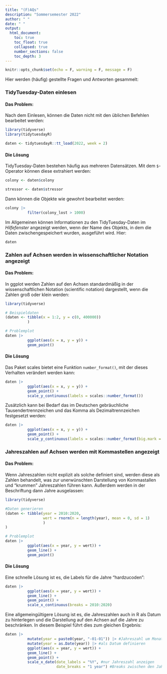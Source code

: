```yaml
---
title: "(F)AQs"
description: "Sommersemester 2022"
author: " "
date: " "
output:
  html_document:
    toc: true
    toc_float: true
    collapsed: true
    number_sections: false
    toc_depth: 3
---
```


```r
knitr::opts_chunk$set(echo = F, warning = F, message = F)
```

Hier werden (häufig) gestellte Fragen und Antworten gesammelt:

### TidyTuesday-Daten einlesen

#### Das Problem:
Nach dem Einlesen, können die Daten nicht mit den üblichen Befehlen bearbeitet werden:

```r
library(tidyverse) 
library(tidytuesdayR)

daten <- tidytuesdayR::tt_load(2022, week = 2)
```

#### Die Lösung
TidyTuesday-Daten bestehen häufig aus mehreren Datensätzen. Mit dem `$`-Operator können diese extrahiert werden:

```r
colony <- daten$colony

stressor <- daten$stressor
```

Dann können die Objekte wie gewohnt bearbeitet werden:

```r
colony |> 
          filter(colony_lost > 1000)

```

Im Allgemeinen können Informationen zu den TidyTuesday-Daten im *Hilfefenster* angezeigt werden, wenn der Name des Objekts, in dem die Daten zwischengespeichert wurden, ausgeführt wird. Hier:

```r
daten
```

### Zahlen auf Achsen werden in wissenschaftlicher Notation angezeigt

#### Das Problem:
In ggplot werden Zahlen auf den Achsen standardmäßig in der wissenschaftlichen Notation (scientific notation) dargestellt, wenn die Zahlen groß oder klein werden:

```r
library(tidyverse)

# Beispieldaten
(daten <- tibble(x = 1:2, y = c(0, 400000))
          )

# Problemplot
daten |> 
          ggplot(aes(x = x, y = y)) +
          geom_point()

```


#### Die Lösung
Das Paket scales bietet eine Funktion `number_format()`, mit der dieses Verhalten verändert werden kann:

```r
daten |> 
          ggplot(aes(x = x, y = y)) +
          geom_point() +
          scale_y_continuous(labels = scales::number_format()) 
```

Zusätzlich kann bei Bedarf das im Deutschen gebräuchliche Tausendertrennzeichen und das Komma als Dezimaltrennzeichen festgesetzt werden:

```r
daten |> 
          ggplot(aes(x = x, y = y)) +
          geom_point() +
          scale_y_continuous(labels = scales::number_format(big.mark = ".", decimal.mark = ","))

```


### Jahreszahlen auf Achsen werden mit Kommastellen angezeigt

#### Das Problem:
Wenn Jahreszahlen nicht explizit als solche definiert sind, werden diese als Zahlen behandelt, was zur unerwünschten Darstellung von Kommastallen und "krummen" Jahreszahlen führen kann. Außerdem werden in der Beschriftung dann Jahre ausgelassen:

```r
library(tidyverse)

#Daten generieren
(daten <- tibble(year = 2010:2020, 
                 wert = rnorm(n = length(year), mean = 0, sd = 1)
                 )
)

# Problemplot
daten |>
          ggplot(aes(x = year, y = wert)) +
          geom_line() +
          geom_point()
```


#### Die Lösung
Eine schnelle Lösung ist es, die Labels für die Jahre "hardzucoden":

```r
daten |>
          ggplot(aes(x = year, y = wert)) +
          geom_line() +
          geom_point() +
          scale_x_continuous(breaks = 2010:2020)
```

Eine allgemeingültigere Lösung ist es, die Jahreszahlen auch in R als Datum zu hinterlegen und die Darstellung auf den Achsen auf die Jahre zu beschränken. In diesem Beispiel führt dies zum gleichen Ergebnis:

```r
daten |>
          mutate(year = paste0(year, "-01-01")) |> #Jahreszahl um Monat und Tag erweitern
          mutate(year = as.Date(year)) |> #als Datum definieren
          ggplot(aes(x = year, y = wert)) +
          geom_line() +
          geom_point() +
          scale_x_date(date_labels = "%Y", #nur Jahreszahl anzeigen
                       date_breaks = "1 year") #Breaks zwischen den Jahren definieren
```




